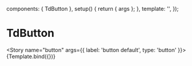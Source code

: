 <!-- TdButton.stories.mdx-->



<Meta title="Atoms/TdButton" component={TdButton} />

  components: { TdButton },
  setup() {
    return { args };
  },
  template: '<TdButton v-bind="args" />',
});

# TdButton

<Story name="button"
  args={{
    label: 'button default',
    type: 'button'
  }}>
  {Template.bind({})}
</Story>